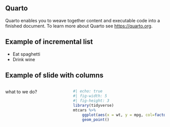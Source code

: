
## Quarto

Quarto enables you to weave together content and executable code into a finished document. To learn more about Quarto see <https://quarto.org>.


## Example of incremental list

::: {.incremental}

- Eat spaghetti
- Drink wine

:::

## Example of slide with columns {.smaller}

:::: {.columns}

::: {.column width="40%"}
what to we do?
:::

::: {.column width="60%"}
```r
#| echo: true
#| fig-width: 5
#| fig-height: 3
library(tidyverse)
mtcars %>% 
    ggplot(aes(x = wt, y = mpg, col=factor(cyl))) +
    geom_point()
```
:::

::::

